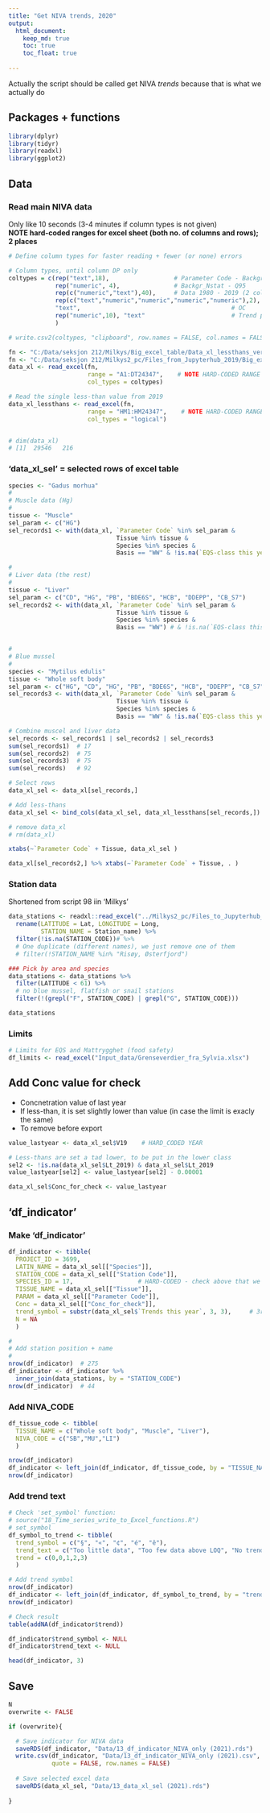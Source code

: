 ```yaml
---
title: "Get NIVA trends, 2020"
output: 
  html_document:
    keep_md: true
    toc: true
    toc_float: true
    
---
```


Actually the script should be called get NIVA _trends_ because that is what we actually do  

## Packages + functions  
```r
library(dplyr)
library(tidyr)
library(readxl)
library(ggplot2)

```

## Data
### Read main NIVA data  
Only like 10 seconds (3-4 minutes if column types is not given)  
__NOTE hard-coded ranges for excel sheet (both no. of columns and rows); 2 places__
```r
# Define column types for faster reading + fewer (or none) errors

# Column types, until column DP only
coltypes = c(rep("text",18),                  # Parameter Code - Backgr_stations
             rep("numeric", 4),               # Backgr_Nstat - Q95
             rep(c("numeric","text"),40),     # Data 1980 - 2019 (2 columns per year) [W/X - ...]
             rep(c("text","numeric","numeric","numeric","numeric"),2),  # Ant.prøver - EQS threshold, 2016+2017 
             "text",                                          # OC 
             rep("numeric",10), "text"                        # Trend p(long) - Trends this year [DJ-DT]
             )

# write.csv2(coltypes, "clipboard", row.names = FALSE, col.names = FALSE)

fn <- "C:/Data/seksjon 212/Milkys/Big_excel_table/Data_xl_lessthans_ver15.xlsm"
fn <- "C:/Data/seksjon 212/Milkys2_pc/Files_from_Jupyterhub_2019/Big_excel_table/Data_xl_2020-08-05_ver15.xlsm"
data_xl <- read_excel(fn,
                      range = "A1:DT24347",    # NOTE HARD-CODED RANGE  
                      col_types = coltypes)

# Read the single less-than value from 2019
data_xl_lessthans <- read_excel(fn,
                      range = "HM1:HM24347",    # NOTE HARD-CODED RANGE  
                      col_types = "logical")


# dim(data_xl)
# [1]  29546   216

```

### 'data_xl_sel' = selected rows of excel table
```r

species <- "Gadus morhua"
#
# Muscle data (Hg)
#
tissue <- "Muscle"
sel_param <- c("HG")
sel_records1 <- with(data_xl, `Parameter Code` %in% sel_param & 
                              Tissue %in% tissue & 
                              Species %in% species & 
                              Basis == "WW" & !is.na(`EQS-class this year`))

#
# Liver data (the rest)
#
tissue <- "Liver"
sel_param <- c("CD", "HG", "PB", "BDE6S", "HCB", "DDEPP", "CB_S7")
sel_records2 <- with(data_xl, `Parameter Code` %in% sel_param & 
                              Tissue %in% tissue & 
                              Species %in% species & 
                              Basis == "WW") # & !is.na(`EQS-class this year`))


#
# Blue mussel
#
species <- "Mytilus edulis"
tissue <- "Whole soft body"
sel_param <- c("HG", "CD", "HG", "PB", "BDE6S", "HCB", "DDEPP", "CB_S7")
sel_records3 <- with(data_xl, `Parameter Code` %in% sel_param & 
                              Tissue %in% tissue & 
                              Species %in% species & 
                              Basis == "WW" & !is.na(`EQS-class this year`))

# Combine muscel and liver data
sel_records <- sel_records1 | sel_records2 | sel_records3
sum(sel_records1)  # 17
sum(sel_records2)  # 75
sum(sel_records3)  # 75
sum(sel_records)   # 92

# Select rows
data_xl_sel <- data_xl[sel_records,]

# Add less-thans
data_xl_sel <- bind_cols(data_xl_sel, data_xl_lessthans[sel_records,])

# remove data_xl
# rm(data_xl)

xtabs(~`Parameter Code` + Tissue, data_xl_sel )

data_xl[sel_records2,] %>% xtabs(~`Parameter Code` + Tissue, . )

```


### Station data  
Shortened from script 98 iin 'Milkys'   
```r

data_stations <- readxl::read_excel("../Milkys2_pc/Files_to_Jupyterhub_2019/Kartbase_edit.xlsx") %>%
  rename(LATITUDE = Lat, LONGITUDE = Long, 
         STATION_NAME = Station_name) %>%
  filter(!is.na(STATION_CODE))# %>%
  # One duplicate (different names), we just remove one of them
  # filter(!STATION_NAME %in% "Risøy, Østerfjord")

### Pick by area and species  
data_stations <- data_stations %>% 
  filter(LATITUDE < 61) %>%
  # no blue mussel, flatfish or snail stations
  filter(!(grepl("F", STATION_CODE) | grepl("G", STATION_CODE)))

data_stations

```


### Limits
```r
# Limits for EQS and Mattrygghet (food safety)
df_limits <- read_excel("Input_data/Grenseverdier_fra_Sylvia.xlsx")

```


## Add Conc value for check  
- Concnetration value of last year  
- If less-than, it is set slightly lower than value (in case the limit is exacly the same)
- To remove before export
```r

value_lastyear <- data_xl_sel$V19    # HARD_CODED YEAR

# Less-thans are set a tad lower, to be put in the lower class
sel2 <- !is.na(data_xl_sel$Lt_2019) & data_xl_sel$Lt_2019
value_lastyear[sel2] <- value_lastyear[sel2] - 0.00001

data_xl_sel$Conc_for_check <- value_lastyear

```


## 'df_indicator'  

### Make 'df_indicator'  
```r

df_indicator <- tibble(
  PROJECT_ID = 3699,
  LATIN_NAME = data_xl_sel[["Species"]],
  STATION_CODE = data_xl_sel[["Station Code"]],
  SPECIES_ID = 17,                  # HARD-CODED - check above that we only have cod stations
  TISSUE_NAME = data_xl_sel[["Tissue"]],
  PARAM = data_xl_sel[["Parameter Code"]],
  Conc = data_xl_sel[["Conc_for_check"]],
  trend_symbol = substr(data_xl_sel$`Trends this year`, 3, 3),     # 3rd symbol, e.g. the "¢" in ê/¢ - FOR 10-YEAR TREND
  N = NA
  )

#
# Add station position + name
#
nrow(df_indicator)  # 275
df_indicator <- df_indicator %>% 
  inner_join(data_stations, by = "STATION_CODE")
nrow(df_indicator)  # 44


```


### Add NIVA_CODE
```r

df_tissue_code <- tibble(
  TISSUE_NAME = c("Whole soft body", "Muscle", "Liver"),
  NIVA_CODE = c("SB","MU","LI")
  )

nrow(df_indicator)
df_indicator <- left_join(df_indicator, df_tissue_code, by = "TISSUE_NAME")
nrow(df_indicator)

```

### Add trend text
```r

# Check 'set_symbol' function: 
# source("18_Time_series_write_to_Excel_functions.R")
# set_symbol
df_symbol_to_trend <- tibble(
  trend_symbol = c("§", "«", "¢", "é", "ê"),
  trend_text = c("Too little data", "Too few data above LOQ", "No trend", "Trend up", "Trend down"),
  trend = c(0,0,1,2,3)
  )

# Add trend symbol  
nrow(df_indicator)
df_indicator <- left_join(df_indicator, df_symbol_to_trend, by = "trend_symbol")
nrow(df_indicator)

# Check result
table(addNA(df_indicator$trend))

df_indicator$trend_symbol <- NULL
df_indicator$trend_text <- NULL

head(df_indicator, 3)

```

## Save  
```r
N
overwrite <- FALSE

if (overwrite){

  # Save indicator for NIVA data
  saveRDS(df_indicator, "Data/13_df_indicator_NIVA_only (2021).rds")
  write.csv(df_indicator, "Data/13_df_indicator_NIVA_only (2021).csv", 
            quote = FALSE, row.names = FALSE)
  
  # Save selected excel data
  saveRDS(data_xl_sel, "Data/13_data_xl_sel (2021).rds")
  
}

```

